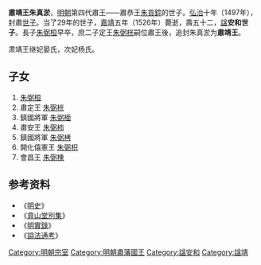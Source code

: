 '''肅靖王朱真淤'''{{BD|1475年||1526年|catIdx=Z}}，[[明朝|明朝]]第四代肅王——肅恭王[[朱貢錝|朱貢錝]]的世子。[[弘治_(明朝)|弘治]]十年（1497年），封肅[[世子|世子]]。当了29年的世子，[[嘉靖|嘉靖]]五年（1526年）薨逝，壽五十二，[[諡|諡]]'''安和世子'''。長子[[朱弼桓|朱弼桓]]早卒，庶二子定王[[朱弼桄|朱弼桄]]嗣位肅王後，追封朱真淤为'''肅靖王'''。

肃靖王继妃晏氏，次妃杨氏。

==子女==
#[[朱弼桓|朱弼桓]]
#肅定王 [[朱弼桄|朱弼桄]]
#鎮國將軍 [[朱弼㮌|朱弼㮌]]
#肅安王 [[朱弼柿|朱弼柿]]
#鎮國將軍 [[朱弼栲|朱弼栲]]
#開化僖憲王 [[朱弼枳|朱弼枳]]
#會昌王 [[朱弼楝|朱弼楝]]

==参考资料==
*《[[明史|明史]]》
*《[[弇山堂別集|弇山堂別集]]》 
*《[[明實錄|明實錄]]》
*《[[謚法通考|謚法通考]]》 

[[Category:明朝宗室|Category:明朝宗室]]
[[Category:明朝肅藩國王|Category:明朝肅藩國王]]
[[Category:諡安和|Category:諡安和]]
[[Category:諡靖|Category:諡靖]]